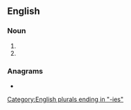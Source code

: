==English==

===Noun===
{{head|en|noun form}}

# {{plural of|en|moggy}}
# {{plural of|en|moggie}}

===Anagrams===
* {{anagrams|en|a=eggimos|Smoggie}}

[[Category:English plurals ending in "-ies"]]